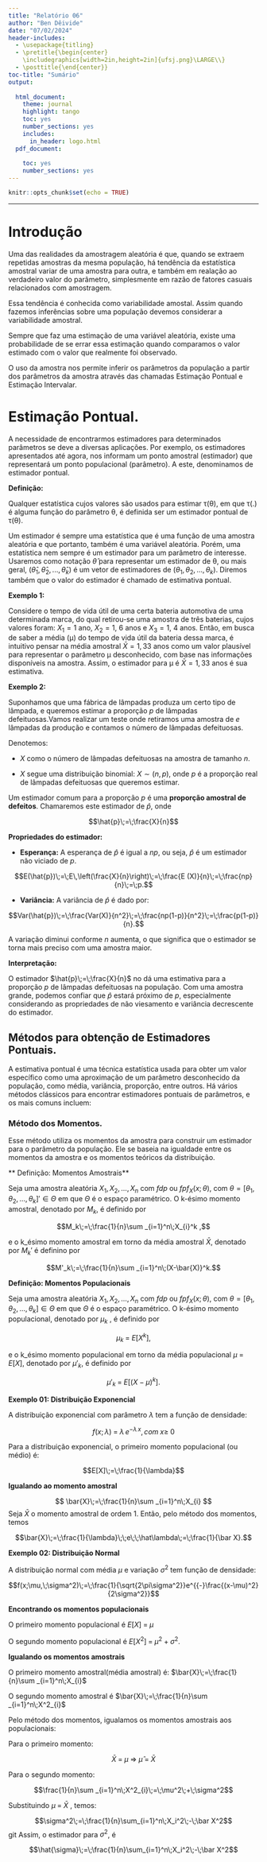 ```yaml
---
title: "Relatório 06"
author: "Ben Dêivide"
date: "07/02/2024"
header-includes:
  - \usepackage{titling}
  - \pretitle{\begin{center}
    \includegraphics[width=2in,height=2in]{ufsj.png}\LARGE\\}
  - \posttitle{\end{center}}
toc-title: "Sumário"
output:
  
  html_document:
    theme: journal
    highlight: tango
    toc: yes
    number_sections: yes
    includes:
      in_header: logo.html
  pdf_document:
    
    toc: yes
    number_sections: yes
---
```


```r
knitr::opts_chunk$set(echo = TRUE)
```
--- 

# Introdução
Uma das realidades da amostragem aleatória é que, quando se extraem repetidas amostras da mesma população, há tendência da estatística amostral variar de uma amostra para outra, e também em realação ao verdadeiro valor do parâmetro, simplesmente em razão de fatores casuais relacionados com amostragem.

Essa tendência é conhecida como variabilidade amostal. Assim quando fazemos inferências sobre uma população devemos considerar a variabilidade amostral.

Sempre que faz uma estimação de uma variável aleatória, existe uma probabilidade de se errar essa estimação quando comparamos o valor estimado com o valor que realmente foi observado.

O uso da amostra nos permite inferir os parâmetros da população a partir dos parâmetros da amostra através das chamadas Estimação Pontual e Estimação Intervalar.

# Estimação Pontual.
A necessidade de encontrarmos estimadores para determinados parâmetros se deve a diversas aplicações. Por exemplo, os estimadores apresentados até agora, nos informam um ponto amostral (estimador) que representará um ponto populacional (parâmetro). A este, denominamos de estimador
pontual.

**Definição:**

Qualquer estatística cujos valores são usados para estimar τ(θ), em que τ(.) é alguma função
do parâmetro θ, é definida ser um estimador pontual de τ(θ).

Um estimador é sempre uma estatística que é uma função de uma amostra aleatória e que portanto, também é uma variável aleatória. Porém, uma estatística nem sempre é um estimador para
um parâmetro de interesse. Usaremos como notação $\hat{θ}$ para representar um estimador de θ, ou mais
geral, $(\hat{θ}_1,\hat{θ}_2, . . . ,\hat{θ}_k)$ é um vetor de estimadores de $(θ_1, θ_2, . . . , θ_k)$. Diremos também que o valor do estimador é chamado de estimativa pontual.



**Exemplo 1:**

Considere o tempo de vida útil de uma certa bateria automotiva de uma determinada marca, do
qual retirou-se uma amostra de três baterias, cujos valores foram: $X_1 = 1$ ano, $X_2 = 1$, 6 anos e
$X_3 = 1$, 4 anos. Então, em busca de saber a média (µ) do tempo de vida útil da bateria dessa marca,
é intuitivo pensar na média amostral $\bar{X} = 1, 33$ anos como um valor plausível para representar o
parâmetro µ desconhecido, com base nas informações disponíveis na amostra. Assim, o estimador
para µ é $\bar{X} = 1, 33$ anos é sua estimativa.

**Exemplo 2:**

Suponhamos que uma fábrica de lâmpadas produza um certo tipo de lâmpada, e queremos estimar a proporção $p$ de lâmpadas defeituosas.Vamos realizar um teste onde retiramos uma amostra de $e$ lâmpadas da produção e contamos o número de lâmpadas defeituosas.

Denotemos:

* $X$ como o número de lâmpadas defeituosas na amostra de tamanho $n$.

* $X$ segue uma distribuição binomial: $X\sim (n,p)$, onde $p$ é a proporção real de lâmpadas defeituosas que queremos estimar.

Um estimador comum para a proporção $p$ é uma **proporção amostral de defeitos**. Chamaremos este estimador de $\hat{p}$, onde

$$\hat{p}\;=\;\frac{X}{n}$$

**Propriedades do estimador:**

* **Esperança:** A esperança de $\hat{p}$ é igual a $np$, ou seja, $\hat{p}$ é um estimador não viciado de $p$.

$$E(\hat{p})\;=\;E\,\left(\frac{X}{n}\right)\;=\;\frac{E (X)}{n}\;=\;\frac{np}{n}\;=\;p.$$


* **Variância:** A variância de $\hat{p}$ é dado por:

$$Var(\hat{p})\;=\;\frac{Var(X)}{n^2}\;=\;\frac{np(1-p)}{n^2}\;=\;\frac{p(1-p)}{n}.$$

A variação diminui conforme $n$ aumenta, o que significa que o estimador se torna mais preciso com uma amostra maior.

**Interpretação:**

O estimador $\hat{p}\;=\;\frac{X}{n}$ no dá uma estimativa para a proporção $p$ de lâmpadas defeituosas na população. Com uma amostra grande, podemos confiar que $\hat{p}$ estará próximo de $p$, especialmente considerando as propriedades de não viesamento e variância decrescente do estimador.


## Métodos para obtenção de Estimadores Pontuais.

A estimativa pontual é uma técnica estatística usada para obter um valor específico como uma aproximação de um parâmetro desconhecido da população, como média, variância, proporção, entre outros. Há vários métodos clássicos para encontrar estimadores pontuais de parâmetros, e os mais comuns incluem:

### Método dos Momentos.

Esse método utiliza os momentos da amostra para construir um estimador para o parâmetro da população. Ele se baseia na igualdade entre os momentos da amostra e os momentos teóricos da distribuição.

** Definição: Momentos Amostrais**

Seja uma amostra aleatória $X_1, X_2, . . . , X_n$ com $fdp$ ou $fp f_X(x; θ)$, com $θ = [θ_1, θ_2, . . . , θ_k]'∈ Θ$ em que $Θ$ é o espaço paramétrico. O k-ésimo momento amostral, denotado por $M_k$, é definido por

$$M_k\;=\;\frac{1}{n}\sum _{i=1}^n\;X_{i}^k ,$$

e o k_ésimo momento amostral em torno da média amostral $\bar{X}$, denotado por $M_{k}'$ é definino por

$$M'_k\;=\;\frac{1}{n}\sum _{i=1}^n\;(X-\bar{X)}^k.$$

**Definição: Momentos Populacionais**

Seja uma amostra aleatória $X_1, X_2, . . . , X_n$ com $fdp$ ou $fp f_X (x; θ)$, com $θ = [θ_1, θ_2, . . . , θ_k] ∈ Θ$ em que $Θ$ é o espaço paramétrico. O k-ésimo momento populacional, denotado por $µ_k$ , é
definido por

$$\mu_k\;=\;E[X^k],$$

e o k_ésimo momento populacional em torno da média populacional $\mu\;=\;E[X]$, denotado por $\mu'_k,$ é definido por

$$\mu'_k\;=\;E[(X-\mu)^k].$$




**Exemplo 01: Distribuição Exponencial**

A distribuição exponencial com parâmetro $\lambda$ tem a função de densidade:

$$f(x;\lambda)\;=\;\lambda\,e^{-\lambda\,x},com\;x\geq\;0$$

Para a distribuição exponencial, o primeiro momento populacional (ou médio) é:

$$E[X]\;=\;\frac{1}{\lambda}$$

**Igualando ao momento amostral**

$$ \bar{X}\;=\;\frac{1}{n}\sum _{i=1}^n\;X_{i} $$
Seja $\bar{X}$ o momento amostral de ordem 1. Então, pelo método dos momentos, temos

$$\bar{X}\;=\;\frac{1}{\lambda}\;\;e\;\;\hat\lambda\;=\;\frac{1}{\bar X}.$$

**Exemplo 02: Distribuição Normal**

A distribuição normal com média $\mu$ e variação $\sigma^2$ tem função de densidade:

$$f(x;\mu,\;\sigma^2)\;=\;\frac{1}{\sqrt{2\pi\sigma^2}}e^{{-}\frac{(x-\mu)^2}{2\sigma^2}}$$

**Encontrando os momentos populacionais**

O primeiro momento populacional é $E[X]\;=\;\mu$

O segundo momento populacional é $E[X^2]\;=\;\mu^2\;+\;\sigma^2.$

**Igualando os momentos amostrais**

O primeiro momento amostral(média amostral) é: $\bar{X}\;=\;\frac{1}{n}\sum _{i=1}^n\;X_{i}$

O segundo momento amostral é $\bar{X}\;=\;\frac{1}{n}\sum _{i=1}^n\;X^2_{i}$

Pelo método dos momentos, igualamos os momentos amostrais aos populacionais:

Para o primeiro momento: 

$$\bar{X}\;=\;\mu\;\Rightarrow\;\hat{\mu}\;=\;\bar X$$

Para o segundo momento:

$$\frac{1}{n}\sum _{i=1}^n\;X^2_{i}\;=\;\mu^2\;+\;\sigma^2$$

Substituindo $\mu\;=\;\bar X$ , temos:

$$\sigma^2\;=\;\frac{1}{n}\sum_{i=1}^n\;X_i^2\;-\;\bar X^2$$
git
Assim, o estimador para $\sigma^2$, é

$$\hat{\sigma}\;=\;\frac{1}{n}\sum_{i=1}^n\;X_i^2\;-\;\bar X^2$$
